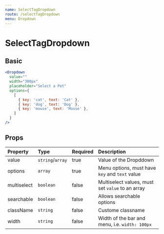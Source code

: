 ```yaml
---
name: SelectTagDropdown
route: /selectTagDropdown
menu: Dropdown
---
```


# SelectTagDropdown


## Basic
<SelectTagDropdownContainer />

```jsx
<Dropdown
  value=""
  width="300px"
  placeholder="Select a Pet"
  options={
    [
      { key: 'cat', text: 'Cat' },
      { key: 'dog', text: 'Dog' },
      { key: 'mouse', text: 'Mouse' },
    ]
  }
/>
```


## Props

| Property | Type | Required | Description |
| :------- | :--- | :------- | :---------- |
| value    | `string`/`array` | true   | Value of the Dropddown |
| options    | `array` | true   | Menu options, must have `key` and `text` value |
| multiselect    | `boolean` | false   | Multiselect values, must set `value` to an array |
| searchable    | `boolean` | false   | Allows searchable options |
| className    | `string` | false   | Custome classname |
| width    | `string` | false   | Width of the bar and menu, i.e. `width: 100px` |
